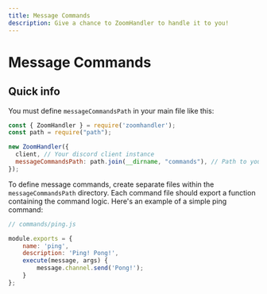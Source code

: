 ```yaml
---
title: Message Commands
description: Give a chance to ZoomHandler to handle it to you!
---
```

# Message Commands

## Quick info

You must define `messageCommandsPath` in your main file like this:

```js
const { ZoomHandler } = require('zoomhandler');
const path = require("path");

new ZoomHandler({
  client, // Your discord client instance
  messageCommandsPath: path.join(__dirname, "commands"), // Path to your event files
});
```

To define message commands, create separate files within the `messageCommandsPath` directory. Each command file should export a function containing the command logic. Here's an example of a simple ping command:

```javascript
// commands/ping.js

module.exports = {
    name: 'ping',
    description: 'Ping! Pong!',
    execute(message, args) {
        message.channel.send('Pong!');
    }
};
```